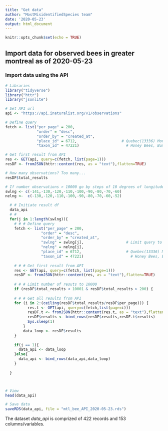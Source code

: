 ```yaml
---
title: "Get data"
author: "MostMisidentifiedSpecies team"
date: '2020-05-23'
output: html_document
---
```


```r
knitr::opts_chunk$set(echo = TRUE)
```


## Import data for observed bees in greater montreal as of 2020-05-23


### Import data using the API

```r

# Libraries
library("tidyverse")
library("httr")
library("jsonlite")

# Set API url
api <- "https://api.inaturalist.org/v1/observations"

# Define query
fetch <- list("per_page" = 200,
              "order" = "desc", 
              "order_by" = "created_at",
              "place_id" = 6712,                    # Quebec(13336) Montreal(139965) Laval (27655) Canada (6712)
              "taxon_id" = 47221)                     # Honey Bees, Bumble Bees, and Allies (47221)

# Get first result from API
res <- GET(api, query=c(fetch, list(page=1)))    
resDF <- fromJSON(httr::content(res, as = "text"),flatten=TRUE)

# How many observations? Too many...
resDF$total_results

# If number observations > 10000 go by steps of 10 degrees of longitude 
swlng <- c(-141,-130,-120,-110,-100,-90,-80,-70,-60)
nelng <-  c(-130,-120,-110,-100,-90,-80,-70,-60,-52)

  # # Initiate result df 
  data_api
  # #
  for(j in 1:length(swlng)){
    # # # Define query
    fetch <- list("per_page" = 200,
                "order" = "desc", 
                "order_by" = "created_at",
                "swlng" = swlng[j],                   # Limit query to ~10 degrees of longitude
                "nelng" = nelng[j],
                "place_id" = 6712,                    # Quebec(13336) Montreal(139965) Laval (27655) Canada (6712)
                "taxon_id" = 47221)                     # Honey Bees, Bumble Bees, and Allies (47221)
    
    # # # Get first result from API
    res <- GET(api, query=c(fetch, list(page=1)))    
    resDF <- fromJSON(httr::content(res, as = "text"),flatten=TRUE)
    
    # # # Limit number of resuts to 10000
    if (resDF$total_results < 10001 & resDF$total_results > 200) {
    
    # # # Get all results from API
    for (i in 2:(ceiling(resDF$total_results/resDF$per_page))) {
          res.t <- GET(api, query=c(fetch,list(page=i)))
          resDF.t <- fromJSON(httr::content(res.t, as = "text"),flatten=TRUE)
          resDF$results <- bind_rows(resDF$results,resDF.t$results)
          Sys.sleep(1)
        }
        data_loop <- resDF$results
    }
    
    if(j == 1){
      data_api <- data_loop
    }else{
      data_api <- bind_rows(data_api,data_loop)
    }
    
  }



# View                    
head(data_api)

# Save data
saveRDS(data_api, file = "mtl_bee_API_2020-05-23.rds")

```


The dataset *data_api* is comprized of 422 records and 153 columns/variables.

